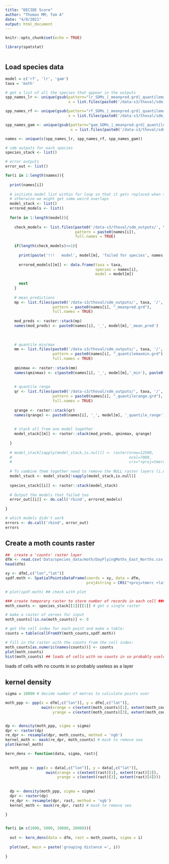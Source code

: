 ```yaml
---
title: "DECIDE Score"
author: "Thomas MM; Tom A"
date: "4/8/2021"
output: html_document
---
```


```r

knitr::opts_chunk$set(echo = TRUE)

library(spatstat)



```

## Load species data

```r

model = c('rf', 'lr', 'gam')
taxa = 'moth'

# get a list of all the species that appear in the outputs
spp_names_lr <- unique(gsub(pattern="lr_SDMs_|_meanpred.grd|_quantilemaxmin.grd|_quantilerange.grd", replacement = '', 
                            x = list.files(paste0('/data-s3/thoval/sdm_outputs/', taxa, '/lr'), pattern = '.grd')))

spp_names_rf <- unique(gsub(pattern="rf_SDMs_|_meanpred.grd|_quantilemaxmin.grd|_quantilerange.grd", replacement = '', 
                            x = list.files(paste0('/data-s3/thoval/sdm_outputs/', taxa, '/rf'), pattern = '.grd')))

spp_names_gam <- unique(gsub(pattern="gam_SDMs_|_meanpred.grd|_quantilemaxmin.grd|_quantilerange.grd", replacement = '', 
                             x = list.files(paste0('/data-s3/thoval/sdm_outputs/', taxa, '/gam'), pattern = '.grd')))

names <- unique(c(spp_names_lr, spp_names_rf, spp_names_gam))

# sdm outputs for each species
species_stack <- list()

# error outputs
error_out <- list()

for(i in 1:length(names)){
  
  print(names[i])
  
  # initiate model list within for loop so that it gets replaced when starting a new species
  # otherwise we might get some weird overlaps
  model_stack <- list()
  errored_models <- list()
  
  for(m in 1:length(model)){
    
    check_models <- list.files(paste0('/data-s3/thoval/sdm_outputs/', taxa, '/', model[m]), 
                               pattern = paste0(names[i]),
                               full.names = TRUE)
    
    if(length(check_models)<=1){
      
      print(paste('!!!   model', model[m], 'failed for species', names[i], '  !!!'))
      
      errored_models[[m]] <- data.frame(taxa = taxa, 
                                        species = names[i], 
                                        model = model[m])
      
      next
    }
    
    # mean predictions
    mp <- list.files(paste0('/data-s3/thoval/sdm_outputs/', taxa, '/', model[m]), 
                     pattern = paste0(names[i], "_meanpred.grd"),
                     full.names = TRUE)
    
    mod_preds <- raster::stack(mp)
    names(mod_preds) <- paste0(names[i], '_', model[m],'_mean_pred')
    
    
    
    # quantile min/max
    mm <- list.files(paste0('/data-s3/thoval/sdm_outputs/', taxa, '/', model[m]), 
                     pattern = paste0(names[i], "_quantilemaxmin.grd"),
                     full.names = TRUE)
    
    qminmax <- raster::stack(mm)
    names(qminmax) <- c(paste0(names[i], '_', model[m],'_min'), paste0(names[i], '_', model[m],'_max'))
    
    
    # quantile range
    qr <- list.files(paste0('/data-s3/thoval/sdm_outputs/', taxa, '/', model[m]), 
                     pattern = paste0(names[i], "_quantilerange.grd"),
                     full.names = TRUE)
    
    qrange <- raster::stack(qr)
    names(qrange) <- paste0(names[i], '_', model[m], '_quantile_range')
    
    
    # stack all from one model together
    model_stack[[m]] <- raster::stack(mod_preds, qminmax, qrange)
    
  }
  
  # model_stack[sapply(model_stack,is.null)] <- raster(nrow=12500, 
  #                                                    ncol=7000,
  #                                                    crs="+proj=tmerc +lat_0=49 +lon_0=-2 +k=0.9996012717 +x_0=400000 +y_0=-100000 +ellps=airy +units=m +no_defs")
  
  # To combine them together need to remove the NULL raster layers (i.e. if a model hasn't worked)
  model_stack <- model_stack[!sapply(model_stack,is.null)]
  
  species_stack[[i]] <- raster::stack(model_stack)
  
  # Output the models that failed too
  error_out[[i]] <- do.call('rbind', errored_models) 
  
}

# which models didn't work
errors <- do.call('rbind', error_out)
errors

```


## Create a moth counts raster


```r

##  create a 'counts' raster layer  
dfm <- read.csv('Data/species_data/moth/DayFlyingMoths_East_Norths.csv')
head(dfm)

xy <- dfm[,c("lon","lat")]
spdf.moth <- SpatialPointsDataFrame(coords = xy, data = dfm,
                                    proj4string = CRS("+proj=tmerc +lat_0=49 +lon_0=-2 +k=0.9996012717 +x_0=400000 +y_0=-100000 +ellps=airy +units=m +no_defs")) 

# plot(spdf.moth) ## check with plot

### create temporary raster to store number of records in each cell ###
moth_counts <- species_stack[[1]][[1]] # get a single raster

# make a raster of zeroes for input
moth_counts[!is.na(moth_counts)] <- 0

# get the cell index for each point and make a table:
counts = table(cellFromXY(moth_counts,spdf.moth))

# fill in the raster with the counts from the cell index:
moth_counts[as.numeric(names(counts))] <- counts
plot(moth_counts)
hist(moth_counts) ## loads of cells with no counts in so probably useless as a layer

```


loads of cells with no counts in so probably useless as a layer


## kernel density


```r

sigma = 10000 # decide number of metres to calculate points over

moth_ppp <- ppp(x = dfm[,c("lon")], y = dfm[,c("lat")],
                owin(xrange = c(extent(moth_counts)[1], extent(moth_counts)[2]),
                     yrange = c(extent(moth_counts)[3], extent(moth_counts)[4])))


dp <- density(moth_ppp, sigma = sigma) 
dpr <- raster(dp)
re_dpr <- resample(dpr, moth_counts, method = 'ngb')
kernel_moth <- mask(re_dpr, moth_counts) # mask to remove sea
plot(kernel_moth)

kern_dens <- function(data, sigma, rast){
  
  
  moth_ppp <- ppp(x = data[,c("lon")], y = data[,c("lat")],
                  owin(xrange = c(extent(rast)[1], extent(rast)[2]),
                       yrange = c(extent(rast)[3], extent(rast)[4])))
  
  
  dp <- density(moth_ppp, sigma = sigma) 
  dpr <- raster(dp)
  re_dpr <- resample(dpr, rast, method = 'ngb')
  kernel_moth <- mask(re_dpr, rast) # mask to remove sea
  
}


for(i in c(1000, 5000, 10000, 20000)){
  
  out <- kern_dens(data = dfm, rast = moth_counts, sigma = i)
  
  plot(out, main = paste('grouping distance =', i))
  
}


```











